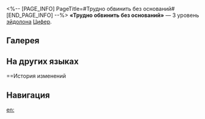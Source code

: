 <%-- [PAGE_INFO]
PageTitle=#Трудно обвинить без оснований#
[END_PAGE_INFO] --%>
{{Эйдолон Инфобокс
|Название         = Трудно обвинить без оснований
|Изображение      = Эйдолон Трудно обвинить без оснований.png
|Персонаж         = Цифер
|Уровень          = 3
|Длительность     = 
|Описание         = Уровень сверхспособности повышается на 2, максимальный уровень - 15. Уровень базовой атаки повышается на 1, максимальный уровень - 10.
|Свойство1        = 
|Масштабирование1 = 
}}
'''«Трудно обвинить без оснований»''' — 3 уровень [[эйдолон]]а [[Цифер]].

==Галерея==
{{Галерея|position=left|captionalign=center
|Персонаж Цифер Эйдолон 3.png|Осколок Эйдолона
}}

==На других языках==
{{На других языках
|en   = From Thin Air, Hard to Foresee
|zhs  = 无中生有难分辨
|zht  = 無中生有難分辨
|ja   = {{Rubi|歪曲|わいきょく}}、
{{Rubi|無|む}}から{{Rubi|有|ゆう}}を{{Rubi|生|う}}む
|ko   = 뒤섞인 진실과 거짓, 구별 불가
|es   = Prestidigitación indiscernible
|fr   = Insaisissable
|ru   = Трудно обвинить без оснований
|th   = From Thin Air, Hard to Foresee
|vi   = Gian Ngôn Tráo Thật Giả Bày
|de   = Erlogenes erkennt man schwer
|id   = From Thin Air, Hard to Foresee
|pt   = O Que os Olhos Não Veem, o Bolso Não Sente
}}

==История изменений
{{История изменений|3.5}}

==Навигация==
{{Навык Навбокс|Цифер}}

[[en:]]